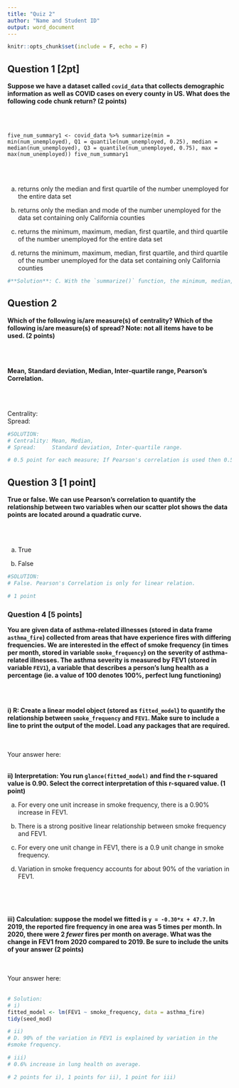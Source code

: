 ```yaml
---
title: "Quiz 2"
author: "Name and Student ID"
output: word_document
---
```


```r
knitr::opts_chunk$set(include = F, echo = F)
```


## Question 1 [2pt]
**Suppose we have a dataset called `covid_data` that collects demographic information as well as COVID cases on every county in US. What does the following code chunk return? (2 points)** <p>
\
\

`five_num_summary1 <- covid_data %>% summarize(min = min(num_unemployed), Q1 = quantile(num_unemployed, 0.25), median = median(num_unemployed), Q3 = quantile(num_unemployed, 0.75), max = max(num_unemployed)) five_num_summary1` <p>
\
\

(a)  returns only the median and first quartile of the number unemployed for the entire data set <p>
(b) returns only the median and mode of the number unemployed for the data set containing only California counties <p>
(c) returns the minimum, maximum, median, first quartile, and third quartile of the number unemployed for the entire data set <p>
(d) returns the minimum, maximum, median, first quartile, and third quartile of the number unemployed for the data set containing only California counties <p>

```r
#**Solution**: C. With the `summarize()` function, the minimum, median, max, and 1st/3rd quartiles are found. Since the variable used is `num_unemployed`, the code chunk returns the five number summary for the number unemployed for the entire dataset.
```


\newpage

## Question 2 
**Which of the following is/are measure(s) of centrality? Which of the following is/are measure(s) of spread? Note: not all items have to be used. (2 points)** <p>
\
\

**Mean, Standard deviation, Median, Inter-quartile range, Pearson's Correlation.** <p>
\
\

Centrality:\
Spread:\
```r
#SOLUTION: 
# Centrality: Mean, Median,
# Spread:     Standard deviation, Inter-quartile range.

# 0.5 point for each measure; If Pearson's correlation is used then 0.5 should be dropped
```

\newpage
## Question 3 [1 point]

**True or false. We can use Pearson's correlation to quantify the relationship between two variables when our scatter plot shows the data points are located around a quadratic curve.** <p>
\
\

(a) True <p>
(b) False <p>

```r
#SOLUTION: 
# False. Pearson's Correlation is only for linear relation.

# 1 point
```

\newpage

### Question 4 [5 points]
**You are given data of asthma-related illnesses (stored in data frame `asthma_fire`) collected from areas that have experience fires with differing frequencies. We are interested in the effect of smoke frequency (in times per month, stored in variable `smoke_frequency`) on the severity of asthma-related illnesses. The asthma severity is measured by FEV1 (stored in variable `FEV1`), a variable that describes a person's lung health as a percentage (ie. a value of 100 denotes 100%, perfect lung functioning)** <p>
\
\

**i) R: Create a linear model object (stored as `fitted_model`) to quantify the relationship between `smoke_frequency` and `FEV1`. Make sure to include a line to print the output of the model. Load any packages that are required.** <p>
\
\
Your answer here:
\
\


**ii) Interpretation: You run `glance(fitted_model)` and find the r-squared value is 0.90. Select the correct interpretation of this r-squared value. (1 point) ** <p>

(a) For every one unit increase in smoke frequency, there is a 0.90% increase in FEV1. <p>
(b) There is a strong positive linear relationship between smoke frequency and FEV1.<p>
(c) For every one unit change in FEV1, there is a 0.9 unit change in smoke frequency. <p>
(d) Variation in smoke frequency accounts for about 90% of the variation in FEV1. <p>
\
\
\


**iii) Calculation: suppose the model we fitted is `y = -0.30*x + 47.7`. In 2019, the reported fire frequency in one area was 5 times per month. In 2020, there were 2 _fewer_ fires per month on average. What was the change in FEV1 from 2020 compared to 2019. Be sure to include the units of your answer (2 points)** <p>
\
\
Your answer here:
\
\

```r
# Solution:
# i)
fitted_model <- lm(FEV1 ~ smoke_frequency, data = asthma_fire)
tidy(seed_mod)

# ii)
# D. 90% of the variation in FEV1 is explained by variation in the
#smoke frequency. 

# iii)
# 0.6% increase in lung health on average. 

# 2 points for i), 1 points for ii), 1 point for iii)
```